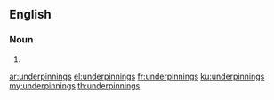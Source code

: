 ==English==

===Noun===
{{head|en|plural}}

# {{plural of|underpinning|lang=en}}

[[ar:underpinnings]]
[[el:underpinnings]]
[[fr:underpinnings]]
[[ku:underpinnings]]
[[my:underpinnings]]
[[th:underpinnings]]